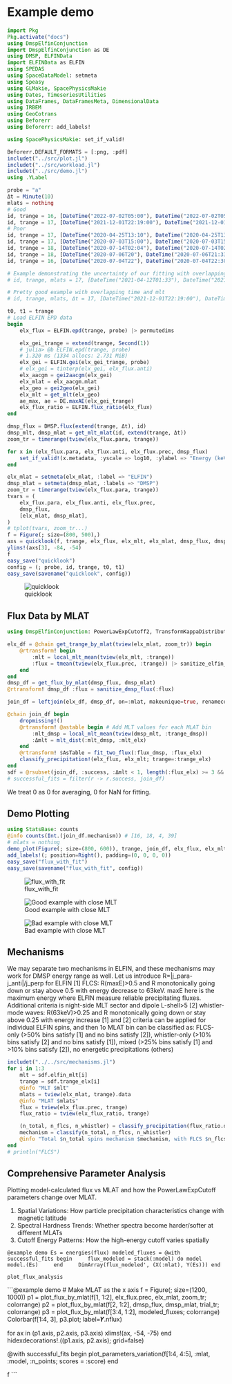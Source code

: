 # Example demo

```julia
import Pkg
Pkg.activate("docs")
using DmspElfinConjunction
import DmspElfinConjunction as DE
using DMSP, ELFINData
import ELFINData as ELFIN
using SPEDAS
using SpaceDataModel: setmeta
using Speasy
using GLMakie, SpacePhysicsMakie
using Dates, TimeseriesUtilities
using DataFrames, DataFramesMeta, DimensionalData
using IRBEM
using GeoCotrans
using Beforerr
using Beforerr: add_labels!

using SpacePhysicsMakie: set_if_valid!

Beforerr.DEFAULT_FORMATS = [:png, :pdf]
includet("../src/plot.jl")
includet("../src/workload.jl")
includet("../src/demo.jl")
using .YLabel
```

```julia
probe = "a"
Δt = Minute(10)
mlats = nothing
# Good
id, trange = 16, [DateTime("2022-07-02T05:00"), DateTime("2022-07-02T05:10")]
id, trange = 17, [DateTime("2021-12-01T22:19:00"), DateTime("2021-12-01T22:28")]
# Poor
id, trange = 17, [DateTime("2020-04-25T13:10"), DateTime("2020-04-25T13:31")]
id, trange = 17, [DateTime("2020-07-03T15:00"), DateTime("2020-07-03T15:30")] # only three points for kappa fitting (overfitting)
id, trange = 18, [DateTime("2020-07-14T02:04"), DateTime("2020-07-14T02:34")] # only three points for kappa fitting (overfitting)
id, trange = 18, [DateTime("2020-07-06T20"), DateTime("2020-07-06T21:33")] # one large kappa (~20), but reasonable results
id, trange = 16, [DateTime("2020-07-04T22"), DateTime("2020-07-04T22:30")]

# Example demonstrating the uncertainty of our fitting with overlapping time, mlt, and mlat at the same time
# id, trange, mlats = 17, [DateTime("2021-04-12T01:33"), DateTime("2021-04-12T01:42")], -68:0.5:-67

# Pretty good example with overlapping time and mlt
# id, trange, mlats, Δt = 17, [DateTime("2021-12-01T22:19:00"), DateTime("2021-12-01T22:28")], [-69., -65.], Minute(5)

t0, t1 = trange
# Load ELFIN EPD data
begin
    elx_flux = ELFIN.epd(trange, probe) |> permutedims

    elx_gei_trange = extend(trange, Second(1))
    # julia> @b ELFIN.epd(trange, probe)
    # 1.320 ms (1334 allocs: 2.731 MiB)
    elx_gei = ELFIN.gei(elx_gei_trange, probe)
    # elx_gei = tinterp(elx_gei, elx_flux.anti)
    elx_aacgm = gei2aacgm(elx_gei)
    elx_mlat = elx_aacgm.mlat
    elx_geo = gei2geo(elx_gei)
    elx_mlt = get_mlt(elx_geo)
    ae_max, ae = DE.maxAE(elx_gei_trange)
    elx_flux_ratio = ELFIN.flux_ratio(elx_flux)
end

dmsp_flux = DMSP.flux(extend(trange, Δt), id)
dmsp_mlt, dmsp_mlat = get_mlt_mlat(id, extend(trange, Δt))
zoom_tr = timerange(tview(elx_flux.para, trange))
```

```julia
for x in (elx_flux.para, elx_flux.anti, elx_flux.prec, dmsp_flux)
    set_if_valid!(x.metadata, :yscale => log10, :ylabel => "Energy (keV)", :colorscale => log10, :colorrange => (1e3, 1e11))
end

elx_mlat = setmeta(elx_mlat, :label => "ELFIN")
dmsp_mlat = setmeta(dmsp_mlat, :labels => "DMSP")
zoom_tr = timerange(tview(elx_flux.para, trange))
tvars = (
    elx_flux.para, elx_flux.anti, elx_flux.prec,
    dmsp_flux,
    [elx_mlat, dmsp_mlat],
)
# tplot(tvars, zoom_tr...)
f = Figure(; size=(800, 500),)
axs = quicklook(f, trange, elx_flux, elx_mlt, elx_mlat, dmsp_flux, dmsp_mlt, dmsp_mlat)
ylims!(axs[3], -84, -54)
f
easy_save("quicklook")
config = (; probe, id, trange, t0, t1)
easy_save(savename("quicklook", config))
```

![quicklook](../figures/quicklook.png)

## Flux Data by MLAT

```julia
using DmspElfinConjunction: PowerLawExpCutoff2, TransformKappaDistribution

elx_df = @chain get_trange_by_mlat(tview(elx_mlat, zoom_tr)) begin
    @rtransform! begin
        :mlt = local_mlt_mean(tview(elx_mlt, :trange))
        :flux = tmean(tview(elx_flux.prec, :trange)) |> sanitize_elfin_flux
    end
end
dmsp_df = get_flux_by_mlat(dmsp_flux, dmsp_mlat)
@rtransform! dmsp_df :flux = sanitize_dmsp_flux(:flux)

join_df = leftjoin(elx_df, dmsp_df, on=:mlat, makeunique=true, renamecols="_elx" => "_dmsp")

@chain join_df begin
    dropmissing!()
    @rtransform! @astable begin # Add MLT values for each MLAT bin
        :mlt_dmsp = local_mlt_mean(tview(dmsp_mlt, :trange_dmsp))
        :Δmlt = mlt_dist(:mlt_dmsp, :mlt_elx)
    end
    @rtransform! $AsTable = fit_two_flux(:flux_dmsp, :flux_elx)
    classify_precipitation!(elx_flux, elx_mlt; trange=:trange_elx)
end
sdf = @rsubset(join_df, :success, :Δmlt < 1, length(:flux_elx) >= 3 && all(view(:flux_elx, 1:3) .> FLUX_THRESHOLD))
# successful_fits = filter(r -> r.success, join_df)
```

We treat 0 as 0 for averaging, 0 for NaN for fitting.

## Demo Plotting

```julia
using StatsBase: counts
@info counts(Int.(join_df.mechanism)) # [16, 18, 4, 39]
# mlats = nothing
demo_plot(Figure(; size=(800, 600)), trange, join_df, elx_flux, elx_mlt, elx_mlat, dmsp_flux, dmsp_mlt, dmsp_mlat; mlats, add_ratios=false)
add_labels!(; position=Right(), padding=(0, 0, 0, 0))
easy_save("flux_with_fit")
easy_save(savename("flux_with_fit", config))
```

![flux_with_fit](../figures/flux_with_fit.png)

![Good example with close MLT](../figures/flux_with_fit_id=17_probe=a_t0=2021-12-01T22:19:00_t1=2021-12-01T22:28:00.png)

![Bad example with close MLT](../figures/flux_with_fit_id=16_probe=a_t0=2020-07-04T22:00:00_t1=2020-07-04T22:30:00.png)

## Mechanisms

We may separate two mechanisms in ELFIN, and these mechanisms may work for DMSP energy range as well. Let us introduce R=|j_para-j_anti|/j_perp for ELFIN
[1] FLCS: R(maxE)>0.5 and R monotonically going down or stay above 0.5 with energy decrease to 63keV. maxE here is the maximum energy where ELFIN measure reliable precipitating fluxes. Additional criteria is night-side MLT sector and dipole L-shell>5
[2] whistler-mode waves: R(63keV)>0.25 and R monotonically going down or stay above 0.25 with energy increase
[1] and [2] criteria can be applied for individual ELFIN spins, and then 1o MLAT bin can be classified as: FLCS-only (>50% bins satisfy [1] and no bins satisfy [2]), whistler-only (>10% bins satisfy [2] and no bins satisfy [1]), mixed (>25% bins satisfy [1] and >10% bins satisfy [2]), no energetic precipitations (others)


```julia
includet("../../src/mechanisms.jl")
for i in 1:3
    mlt = sdf.elfin_mlt[i]
    trange = sdf.trange_elx[i]
    @info "MLT $mlt"
    mlats = tview(elx_mlat, trange).data
    @info "MLAT $mlats"
    flux = tview(elx_flux.prec, trange)
    flux_ratio = tview(elx_flux_ratio, trange)

    (n_total, n_flcs, n_whistler) = classify_precipitation(flux_ratio.data, flux.data, mlt)
    mechanism = classify(n_total, n_flcs, n_whistler)
    @info "Total $n_total spins mechanism $mechanism, with FLCS $n_flcs ($n_flcs/$n_total) Whistler $n_whistler ($n_whistler/$n_total)"
end
# println("FLCS")
```

## Comprehensive Parameter Analysis

Plotting model-calculated flux vs MLAT and how the PowerLawExpCutoff parameters change over MLAT.

1. Spatial Variations: How particle precipitation characteristics change with magnetic latitude
2. Spectral Hardness Trends: Whether spectra become harder/softer at different MLATs
3. Cutoff Energy Patterns: How the high-energy cutoff varies spatially
<!-- 4. Parameter Correlations: Relationships between spectral parameters that reveal physical processes -->

```@example demo
Es = energies(flux)
modeled_fluxes = @with successful_fits begin
    flux_modeled = stack(:model) do model
        model.(Es)
    end
    DimArray(flux_modeled', (X(:mlat), Y(Es)))
end
```


`plot_flux_analysis`

```@example demo
# Make MLAT as the x axis
f = Figure(; size=(1200, 1000))
p1 = plot_flux_by_mlat(f[1, 1:2], elx_flux.prec, elx_mlat, zoom_tr; colorrange)
p2 = plot_flux_by_mlat(f[2, 1:2], dmsp_flux, dmsp_mlat, trial_tr; colorrange)
p3 = plot_flux_by_mlat(f[3:4, 1:2], modeled_fluxes; colorrange)
Colorbar(f[1:4, 3], p3.plot; label=𝒀.nflux)

for ax in (p1.axis, p2.axis, p3.axis)
    xlims!(ax, -54, -75)
end
hidexdecorations!.((p1.axis, p2.axis); grid=false)

@with successful_fits begin
    plot_parameters_variation(f[1:4, 4:5], :mlat, :model, :n_points; scores = :score)
end

f
```